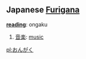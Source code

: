== Japanese [[Furigana]] ==                                          

'''[[reading]]''': ongaku

# [[音楽]]: [[music]]

[[pl:おんがく]]